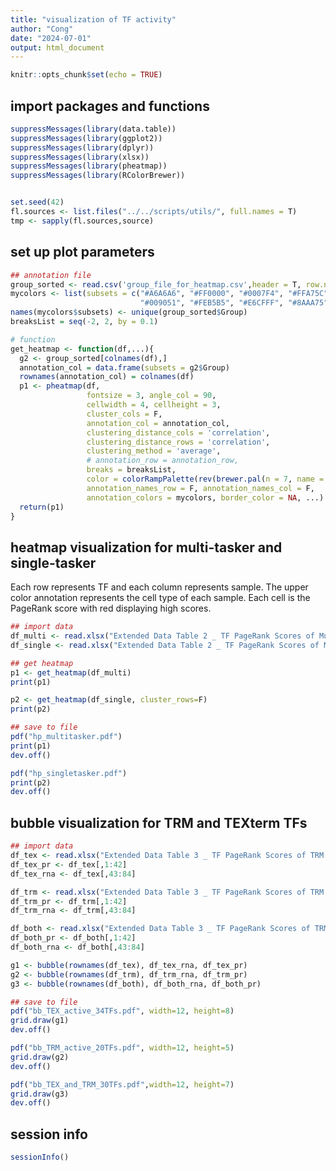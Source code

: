 ```yaml
---
title: "visualization of TF activity"
author: "Cong"
date: "2024-07-01"
output: html_document
---
```


```r
knitr::opts_chunk$set(echo = TRUE)
```

## import packages and functions
```r
suppressMessages(library(data.table))
suppressMessages(library(ggplot2))
suppressMessages(library(dplyr))
suppressMessages(library(xlsx))
suppressMessages(library(pheatmap))
suppressMessages(library(RColorBrewer))


set.seed(42)
fl.sources <- list.files("../../scripts/utils/", full.names = T)
tmp <- sapply(fl.sources,source)
```

## set up plot parameters
```r
## annotation file
group_sorted <- read.csv('group_file_for_heatmap.csv',header = T, row.names = 1)
mycolors <- list(subsets = c("#A6A6A6", "#FF0000", "#0007F4", "#FFA75C", "#00AAFE", 
                             "#009051", "#FEB5B5", "#E6CFFF", "#8AAA75"))
names(mycolors$subsets) <- unique(group_sorted$Group)
breaksList = seq(-2, 2, by = 0.1)

# function
get_heatmap <- function(df,...){
  g2 <- group_sorted[colnames(df),]
  annotation_col = data.frame(subsets = g2$Group) 
  rownames(annotation_col) = colnames(df)
  p1 <- pheatmap(df, 
                 fontsize = 3, angle_col = 90, 
                 cellwidth = 4, cellheight = 3,
                 cluster_cols = F, 
                 annotation_col = annotation_col,
                 clustering_distance_cols = 'correlation', 
                 clustering_distance_rows = 'correlation', 
                 clustering_method = 'average',
                 # annotation_row = annotation_row,
                 breaks = breaksList,
                 color = colorRampPalette(rev(brewer.pal(n = 7, name = "RdYlBu")))(length(breaksList)),
                 annotation_names_row = F, annotation_names_col = F,
                 annotation_colors = mycolors, border_color = NA, ...)
  return(p1)
}

```


## heatmap visualization for multi-tasker and single-tasker
Each row represents TF and each column represents sample. The upper color annotation represents the cell type of each sample. Each cell is the PageRank score with red displaying high scores.

```r
## import data
df_multi <- read.xlsx("Extended Data Table 2 _ TF PageRank Scores of Multi versus Single state specific TFs.xlsx", sheetIndex = 1, row.names=T) 
df_single <- read.xlsx("Extended Data Table 2 _ TF PageRank Scores of Multi versus Single state specific TFs.xlsx", sheetIndex = 2, row.names=T) 
```


```r
## get heatmap
p1 <- get_heatmap(df_multi)
print(p1)
```


```r
p2 <- get_heatmap(df_single, cluster_rows=F)
print(p2)    
```

```r
## save to file
pdf("hp_multitasker.pdf")
print(p1)
dev.off()

pdf("hp_singletasker.pdf")
print(p2)
dev.off()

```
## bubble visualization for TRM and TEXterm TFs
```r
## import data
df_tex <- read.xlsx("Extended Data Table 3 _ TF PageRank Scores of TRM and TEXterm TFs.xlsx", sheetIndex = 1, row.names=T, startRow = 2)
df_tex_pr <- df_tex[,1:42]
df_tex_rna <- df_tex[,43:84]

df_trm <- read.xlsx("Extended Data Table 3 _ TF PageRank Scores of TRM and TEXterm TFs.xlsx", sheetIndex = 2, row.names=T, startRow = 2)
df_trm_pr <- df_trm[,1:42]
df_trm_rna <- df_trm[,43:84]

df_both <- read.xlsx("Extended Data Table 3 _ TF PageRank Scores of TRM and TEXterm TFs.xlsx", sheetIndex = 3, row.names=T, startRow = 2) 
df_both_pr <- df_both[,1:42]
df_both_rna <- df_both[,43:84]

```

```r
g1 <- bubble(rownames(df_tex), df_tex_rna, df_tex_pr)
g2 <- bubble(rownames(df_trm), df_trm_rna, df_trm_pr)
g3 <- bubble(rownames(df_both), df_both_rna, df_both_pr)
```


```r
## save to file
pdf("bb_TEX_active_34TFs.pdf", width=12, height=8)
grid.draw(g1)
dev.off() 

pdf("bb_TRM_active_20TFs.pdf", width=12, height=5)
grid.draw(g2)
dev.off() 

pdf("bb_TEX_and_TRM_30TFs.pdf",width=12, height=7)
grid.draw(g3)
dev.off() 
```



## session info
```r
sessionInfo()
```

